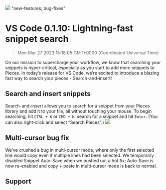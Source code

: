 ![](https://uploads-ssl.webflow.com/6143afec68f555387049efb3/630d7ed964f680b06493acd0_ezgif_com-gif-maker42_ba21a297b1f6b776012692b3f2c394cf_2000.png)
"new-features; bug-fixes"
# VS Code 0.1.10: Lightning-fast snippet search
> Mon Mar 27 2023 15:18:05 GMT+0000 (Coordinated Universal Time)

On our mission to supercharge your workflow, we know that searching your snippets is hyper-critical, especially as you start to add more snippets to Pieces. In today’s release for VS Code, we’re excited to introduce a blazing fast way to search your pieces - Search-and-insert!

## Search and insert snippets
Search-and-insert allows you to search for a snippet from your Pieces library and add it to your file, all without touching your mouse.
To begin searching, hit <code>CTRL + K</code> or <code>CMD + K</code>, search for a snippet and hit <code>Enter</code>. (You can also right-click and select “Search Pieces”.)
![](https://uploads-ssl.webflow.com/6143afec68f555387049efb3/630d7f1f89e17010e699cec8_41eho6y8p7ne5a4m80aj31j1jcac_bec20a5495d336dd5a10349aeec75fc0.gif)

## Multi-cursor bug fix
We’ve crushed a bug in multi-cursor mode, where only the first selected line would copy even if multiple lines had been selected.
We temporarily disabled Snippet Auto-Save when we pushed out a hot fix; Auto-Save is now re-enabled and copy + paste in multi-cursor mode is back to normal.

## Support
